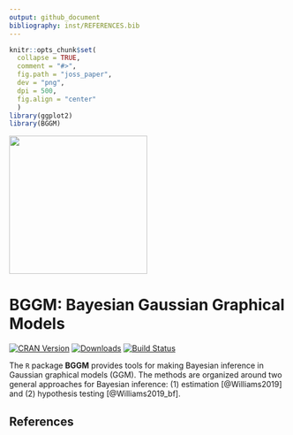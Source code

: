 ```yaml
---
output: github_document
bibliography: inst/REFERENCES.bib
---
```

```r
knitr::opts_chunk$set(
  collapse = TRUE,
  comment = "#>",
  fig.path = "joss_paper",
  dev = "png",
  dpi = 500,
  fig.align = "center"
  )
library(ggplot2)
library(BGGM)
```

<img src="joss_paper/hex.png" width = 250 />

# BGGM: Bayesian Gaussian Graphical Models

[![CRAN Version](http://www.r-pkg.org/badges/version/BGGM)](https://cran.r-project.org/package=BGGM)
[![Downloads](https://cranlogs.r-pkg.org/badges/BGGM)](https://cran.r-project.org/package=BGGM)
[![Build Status](https://travis-ci.org/donaldRwilliams/BGGM.svg?branch=master)](https://travis-ci.org/donaldRwilliams/BGGM)


The `R` package **BGGM** provides tools for making Bayesian inference in
Gaussian graphical models (GGM). The methods are organized around two general approaches for
Bayesian inference: (1) estimation [@Williams2019] and (2) hypothesis testing [@Williams2019_bf].


<!-- and (2) hypothesis testing -->
<!-- \insertCite{Williams2019_bf}{BGGM}. The key distinction is that the former focuses on either the -->
<!-- posterior or posterior predictive distribution, whereas the latter focuses on model comparison -->
<!-- with the Bayes factor. The methods in \strong{BGGM} build upon existing algorithms that are well-known in the literature. The central contribution of \strong{BGGM} is to extend those approaches: -->

## References

